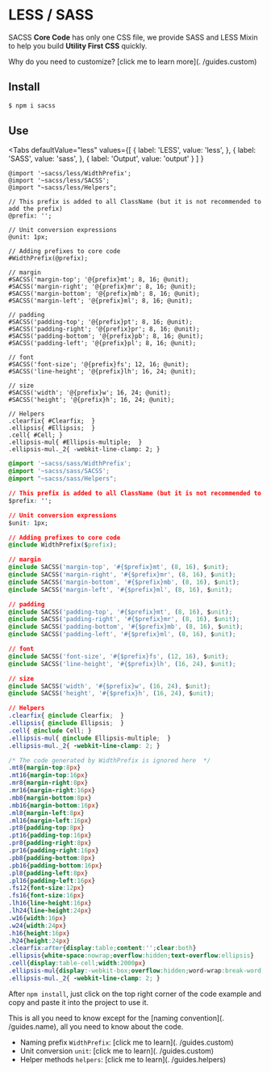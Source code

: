 # LESS / SASS

SACSS **Core Code** has only one CSS file, we provide SASS and LESS Mixin to help you build **Utility First CSS** quickly.

Why do you need to customize? [click me to learn more](. /guides.custom)

## Install

```bash
$ npm i sacss
```

## Use


<Tabs
  defaultValue="less"
  values={[
    { label: 'LESS', value: 'less', },
    { label: 'SASS', value: 'sass', },
    { label: 'Output', value: 'output' }
  ]
  }
>

<TabItem value="less">

```less
@import '~sacss/less/WidthPrefix';
@import '~sacss/less/SACSS';
@import "~sacss/less/Helpers";

// This prefix is added to all ClassName (but it is not recommended to add the prefix)
@prefix: '';

// Unit conversion expressions
@unit: 1px;

// Adding prefixes to core code
#WidthPrefix(@prefix);

// margin
#SACSS('margin-top'; '@{prefix}mt'; 8, 16; @unit);
#SACSS('margin-right'; '@{prefix}mr'; 8, 16; @unit);
#SACSS('margin-bottom'; '@{prefix}mb'; 8, 16; @unit);
#SACSS('margin-left'; '@{prefix}ml'; 8, 16; @unit);

// padding
#SACSS('padding-top'; '@{prefix}pt'; 8, 16; @unit);
#SACSS('padding-right'; '@{prefix}pr'; 8, 16; @unit);
#SACSS('padding-bottom'; '@{prefix}pb'; 8, 16; @unit);
#SACSS('padding-left'; '@{prefix}pl'; 8, 16; @unit);

// font
#SACSS('font-size'; '@{prefix}fs'; 12, 16; @unit);
#SACSS('line-height'; '@{prefix}lh'; 16, 24; @unit);

// size
#SACSS('width'; '@{prefix}w'; 16, 24; @unit);
#SACSS('height'; '@{prefix}h'; 16, 24; @unit);

// Helpers
.clearfix{ #Clearfix;  }
.ellipsis{ #Ellipsis;  }
.cell{ #Cell; }
.ellipsis-mul{ #Ellipsis-multiple;  }
.ellipsis-mul._2{ -webkit-line-clamp: 2; }
```
</TabItem>
<TabItem value="sass">

```css
@import '~sacss/sass/WidthPrefix';
@import '~sacss/sass/SACSS';
@import "~sacss/sass/Helpers";

// This prefix is added to all ClassName (but it is not recommended to add the prefix)
$prefix: '';

// Unit conversion expressions
$unit: 1px;

// Adding prefixes to core code
@include WidthPrefix($prefix);

// margin
@include SACSS('margin-top', '#{$prefix}mt', (8, 16), $unit);
@include SACSS('margin-right', '#{$prefix}mr', (8, 16), $unit);
@include SACSS('margin-bottom', '#{$prefix}mb', (8, 16), $unit);
@include SACSS('margin-left', '#{$prefix}ml', (8, 16), $unit);

// padding
@include SACSS('padding-top', '#{$prefix}mt', (8, 16), $unit);
@include SACSS('padding-right', '#{$prefix}mr', (8, 16), $unit);
@include SACSS('padding-bottom', '#{$prefix}mb', (8, 16), $unit);
@include SACSS('padding-left', '#{$prefix}ml', (8, 16), $unit);

// font
@include SACSS('font-size', '#{$prefix}fs', (12, 16), $unit);
@include SACSS('line-height', '#{$prefix}lh', (16, 24), $unit);

// size
@include SACSS('width', '#{$prefix}w', (16, 24), $unit);
@include SACSS('height', '#{$prefix}h', (16, 24), $unit);

// Helpers
.clearfix{ @include Clearfix;  }
.ellipsis{ @include Ellipsis;  }
.cell{ @include Cell; }
.ellipsis-mul{ @include Ellipsis-multiple;  }
.ellipsis-mul._2{ -webkit-line-clamp: 2; }
```

</TabItem>
<TabItem value="output">

```css
/* The code generated by WidthPrefix is ignored here  */
.mt8{margin-top:8px}
.mt16{margin-top:16px}
.mr8{margin-right:8px}
.mr16{margin-right:16px}
.mb8{margin-bottom:8px}
.mb16{margin-bottom:16px}
.ml8{margin-left:8px}
.ml16{margin-left:16px}
.pt8{padding-top:8px}
.pt16{padding-top:16px}
.pr8{padding-right:8px}
.pr16{padding-right:16px}
.pb8{padding-bottom:8px}
.pb16{padding-bottom:16px}
.pl8{padding-left:8px}
.pl16{padding-left:16px}
.fs12{font-size:12px}
.fs16{font-size:16px}
.lh16{line-height:16px}
.lh24{line-height:24px}
.w16{width:16px}
.w24{width:24px}
.h16{height:16px}
.h24{height:24px}
.clearfix:after{display:table;content:'';clear:both}
.ellipsis{white-space:nowrap;overflow:hidden;text-overflow:ellipsis}
.cell{display:table-cell;width:2000px}
.ellipsis-mul{display:-webkit-box;overflow:hidden;word-wrap:break-word;-webkit-box-orient:vertical}
.ellipsis-mul._2{ -webkit-line-clamp: 2; }
```

</TabItem>
</Tabs>

After `npm install`, just click on the top right corner of the code example and copy and paste it into the project to use it.

This is all you need to know except for the [naming convention](. /guides.name), all you need to know about the code.

- Naming prefix `WidthPrefix`: [click me to learn](. /guides.custom)
- Unit conversion `unit`: [click me to learn](. /guides.custom)
- Helper methods `helpers`: [click me to learn](. /guides.helpers)

